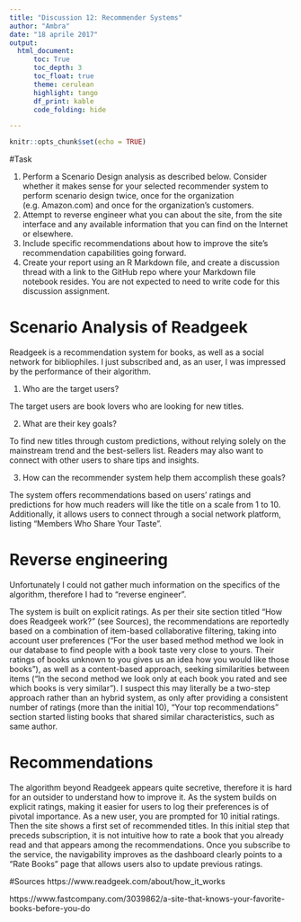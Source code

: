---
title: "Discussion 12: Recommender Systems"
author: "Ambra"
date: "18 aprile 2017"
output: 
  html_document:
      toc: True
      toc_depth: 3
      toc_float: true
      theme: cerulean
      highlight: tango
      df_print: kable
      code_folding: hide

---

```{r setup, include=FALSE}
knitr::opts_chunk$set(echo = TRUE)
```


#Task

1. Perform a Scenario Design analysis as described below.  Consider whether it makes sense for your selected recommender system to perform scenario design twice, once for the organization (e.g. Amazon.com) and once for the organization's customers.
2. Attempt to reverse engineer what you can about the site, from the site interface and any available information that you can find on the Internet or elsewhere.
3. Include specific recommendations about how to improve the site's recommendation capabilities going forward. 
4. Create your report using an R Markdown file, and create a discussion thread with a link to the GitHub repo where your Markdown file notebook resides.  You are not expected to need to write code for this discussion assignment.

# Scenario Analysis of Readgeek

Readgeek is a recommendation system for books, as well as a social network for bibliophiles.
I just subscribed and, as an user, I was impressed by the performance of their algorithm.

1) Who are the target users?

The target users are book lovers who are looking for new titles.

2) What are their key goals?

To find new titles through custom predictions, without relying solely on the mainstream trend and the best-sellers list. Readers may also want to connect with other users to share tips and insights.

3) How can the recommender system help them accomplish these goals?

The system offers recommendations based on users' ratings and predictions for how much readers will like the title on a scale from 1 to 10. Additionally, it allows users to connect through a social network platform, listing "Members Who Share Your Taste".

# Reverse engineering

Unfortunately I could not gather much information on the specifics of the algorithm, therefore I had to "reverse engineer".

The system is built on explicit ratings. As per their site section titled "How does Readgeek work?" (see Sources), the recommendations are reportedly based on a combination of item-based collaborative filtering, taking into account user preferences ("For the user based method method we look in our database to find people with a book taste very close to yours. Their ratings of books unknown to you gives us an idea how you would like those books"), as well as a content-based approach, seeking similarities between items ("In the second method we look only at each book you rated and see which books is very similar").
I suspect this may literally be a two-step approach rather than an hybrid system, as only after providing a consistent number of ratings (more than the initial 10), "Your top recommendations" section started listing books that shared similar characteristics, such as same author.

# Recommendations

The algorithm beyond Readgeek appears quite secretive, therefore it is hard for an outsider to understand how to improve it. 
As the system builds on explicit ratings, making it easier for users to log their preferences is of pivotal importance. As a new user, you are prompted for 10 initial ratings. Then the site shows a first set of recommended titles. In this initial step that preceds subscription, it is not intuitive how to rate a book that you already read and that appears among the recommendations.
Once you subscribe to the service, the navigability improves as the dashboard clearly points to a "Rate Books" page that allows users also to update previous ratings.

#Sources
https://www.readgeek.com/about/how_it_works

https://www.fastcompany.com/3039862/a-site-that-knows-your-favorite-books-before-you-do

